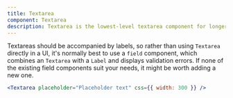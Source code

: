 ```yaml
---
title: Textarea
component: Textarea
description: Textarea is the lowest-level textarea component for longer text.
---
```


Textareas should be accompanied by labels, so rather than using `Textarea` directly in a UI,
it's normally best to use a `field` component, which combines an `Textarea` with a `Label` and
displays validation errors. If none of the existing field components suit your needs,
it might be worth adding a new one.


```jsx live center
<Textarea placeholder="Placeholder text" css={{ width: 300 }} />
```
